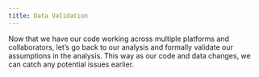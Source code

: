 ```yaml
---
title: Data Validation
---
```


Now that we have our code working across multiple platforms and collaborators,
let's go back to our analysis and formally validate our assumptions in the analysis.
This way as our code and data changes, we can catch any potential issues earlier.
